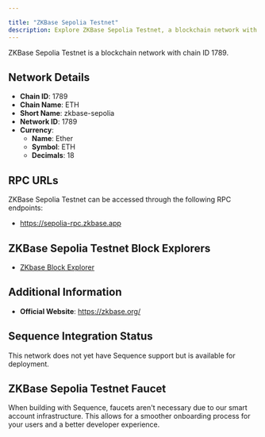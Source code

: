 ```yaml
---

title: "ZKBase Sepolia Testnet"
description: Explore ZKBase Sepolia Testnet, a blockchain network with chain ID 1789. Learn about its native currency, Ether, and how to interact with the network.
---
```




ZKBase Sepolia Testnet is a blockchain network with chain ID 1789.

## Network Details

- **Chain ID**: 1789
- **Chain Name**: ETH
- **Short Name**: zkbase-sepolia
- **Network ID**: 1789
- **Currency**: 
  - **Name**: Ether
  - **Symbol**: ETH
  - **Decimals**: 18

## RPC URLs

ZKBase Sepolia Testnet can be accessed through the following RPC endpoints:

- https://sepolia-rpc.zkbase.app

## ZKBase Sepolia Testnet Block Explorers

- [ZKbase Block Explorer](https://sepolia-explorer.zkbase.app)

## Additional Information

- **Official Website**: https://zkbase.org/

## Sequence Integration Status

This network does not yet have Sequence support but is available for deployment.

## ZKBase Sepolia Testnet Faucet

When building with Sequence, faucets aren't necessary due to our smart account infrastructure. This allows for a smoother onboarding process for your users and a better developer experience.
